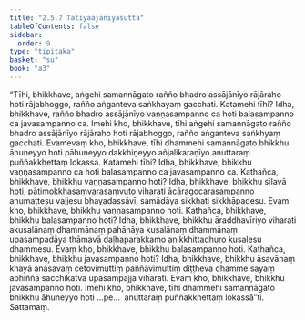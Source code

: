 ```yaml
---
title: "2.5.7 Tatiyaājānīyasutta"
tableOfContents: false
sidebar:
  order: 9
type: "tipitaka"
basket: "su"
book: "a3"
---
```



<DynamicBreadcrumb />

<Division number="99" book="a3">

<Paragraph number="823" book="a3">
“Tīhi, bhikkhave, aṅgehi samannāgato rañño bhadro assājānīyo rājāraho hoti rājabhoggo, rañño aṅganteva saṅkhayaṃ gacchati. Katamehi tīhi? Idha, bhikkhave, rañño bhadro assājānīyo vaṇṇasampanno ca hoti balasampanno ca javasampanno ca. Imehi kho, bhikkhave, tīhi aṅgehi samannāgato rañño bhadro assājānīyo rājāraho hoti rājabhoggo, rañño aṅganteva saṅkhyaṃ gacchati. Evamevaṃ kho, bhikkhave, tīhi dhammehi samannāgato bhikkhu āhuneyyo hoti pāhuneyyo dakkhiṇeyyo añjalikaraṇīyo anuttaraṃ puññakkhettaṃ lokassa. Katamehi tīhi? Idha, bhikkhave, bhikkhu vaṇṇasampanno ca hoti balasampanno ca javasampanno ca.
</Paragraph>

<Paragraph number="824" book="a3">
Kathañca, bhikkhave, bhikkhu vaṇṇasampanno hoti? Idha, bhikkhave, bhikkhu sīlavā hoti, pātimokkhasaṃvarasaṃvuto viharati ācāragocarasampanno aṇumattesu vajjesu bhayadassāvī, samādāya sikkhati sikkhāpadesu. Evaṃ kho, bhikkhave, bhikkhu vaṇṇasampanno hoti.
</Paragraph>

<Paragraph number="825" book="a3">
Kathañca, bhikkhave, bhikkhu balasampanno hoti? Idha, bhikkhave, bhikkhu āraddhavīriyo viharati akusalānaṃ dhammānaṃ pahānāya kusalānaṃ dhammānaṃ upasampadāya thāmavā daḷhaparakkamo anikkhittadhuro kusalesu dhammesu. Evaṃ kho, bhikkhave, bhikkhu balasampanno hoti.
</Paragraph>

<Paragraph number="826" book="a3">
Kathañca, bhikkhave, bhikkhu javasampanno hoti? Idha, bhikkhave, bhikkhu āsavānaṃ khayā anāsavaṃ cetovimuttiṃ paññāvimuttiṃ diṭṭheva dhamme sayaṃ abhiññā sacchikatvā upasampajja viharati. Evaṃ kho, bhikkhave, bhikkhu javasampanno hoti. Imehi kho, bhikkhave, tīhi dhammehi samannāgato bhikkhu āhuneyyo hoti …pe…  anuttaraṃ puññakkhettaṃ lokassā”ti.

</Paragraph>
</Division>

<Paragraph number="827" type="center" book="a3">
Sattamaṃ.
</Paragraph>